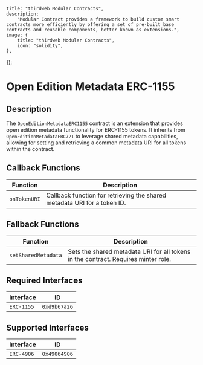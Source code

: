 

    title: "thirdweb Modular Contracts",
    description:
        "Modular Contract provides a framework to build custom smart contracts more efficiently by offering a set of pre-built base contracts and reusable components, better known as extensions.",
    image: {
        title: "thirdweb Modular Contracts",
        icon: "solidity",
    },
});

# Open Edition Metadata ERC-1155

## Description

The `OpenEditionMetadataERC1155` contract is an extension that provides open edition metadata functionality for ERC-1155 tokens. It inherits from `OpenEditionMetadataERC721` to leverage shared metadata capabilities, allowing for setting and retrieving a common metadata URI for all tokens within the contract.

## Callback Functions

| Function      | Description                                                                |
|---------------|----------------------------------------------------------------------------|
| `onTokenURI`  | Callback function for retrieving the shared metadata URI for a token ID.   |

## Fallback Functions

| Function                | Description                                                             |
|-------------------------|-------------------------------------------------------------------------|
| `setSharedMetadata`     | Sets the shared metadata URI for all tokens in the contract. Requires minter role. |

## Required Interfaces

| Interface  | ID          |
|------------|-------------|
| `ERC-1155` | `0xd9b67a26`|

## Supported Interfaces

| Interface  | ID          |
|------------|-------------|
| `ERC-4906` | `0x49064906`|

